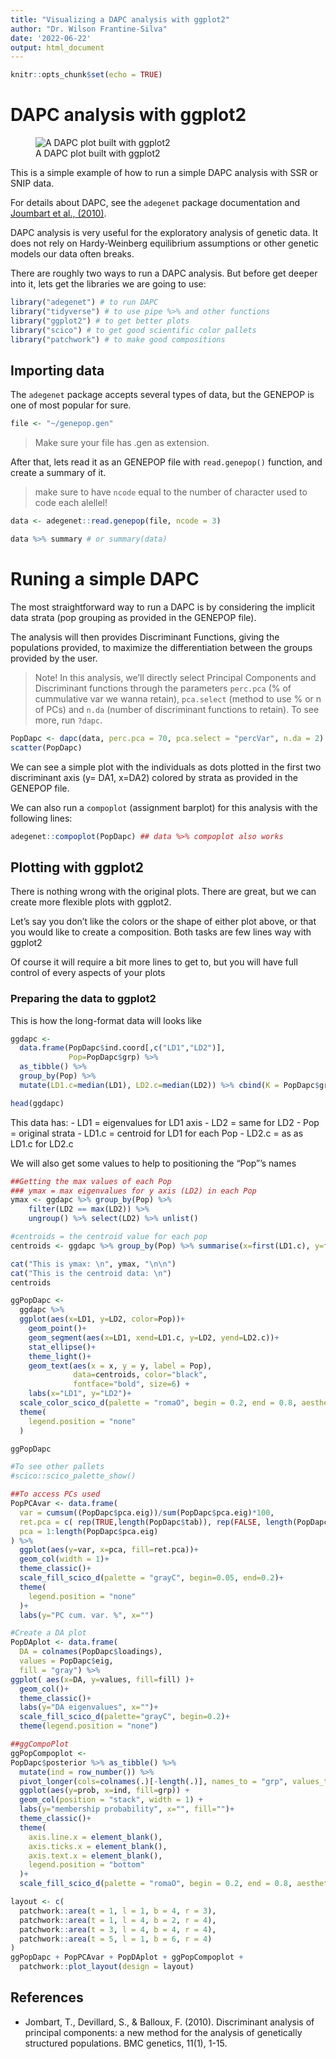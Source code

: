 ```yaml
---
title: "Visualizing a DAPC analysis with ggplot2"
author: "Dr. Wilson Frantine-Silva"
date: '2022-06-22'
output: html_document
---
```


```r
knitr::opts_chunk$set(echo = TRUE)
```

# DAPC analysis with ggplot2

![A DAPC plot built with ggplot2](./images/com.png)


This is a simple example of how to run a simple DAPC analysis with SSR or SNIP data.

For details about DAPC, see the `adegenet` package documentation and [Joumbart et al., (2010)](#References). 

DAPC analysis is very useful for the exploratory analysis of genetic data. It does not rely on Hardy-Weinberg equilibrium assumptions or other genetic models our data often breaks.

There are roughly two ways to run a DAPC analysis. But before get deeper into it, lets get the libraries we are going to use:


```r
library("adegenet") # to run DAPC
library("tidyverse") # to use pipe %>% and other functions
library("ggplot2") # to get better plots
library("scico") # to get good scientific color pallets
library("patchwork") # to make good compositions
```

## Importing data 

The `adegenet` package accepts several types of data, but the GENEPOP is one of most popular for sure.    

```r
file <- "~/genepop.gen"
```

 > Make sure your file has .gen as extension.


After that, lets read it as an GENEPOP file with `read.genepop()` function, and create a summary of it.    

 > make sure to have `ncode` equal to the number of character used to code each alellel!

```r
data <- adegenet::read.genepop(file, ncode = 3)
```

```r
data %>% summary # or summary(data)
```


# Runing a simple DAPC

The most straightforward way to run a DAPC is by considering the implicit data strata (pop grouping as provided in the GENEPOP file).

The analysis will then provides Discriminant Functions, giving the populations provided, to maximize the differentiation between the groups provided by the user.

> Note! In this analysis, we'll directly select Principal Components and Discriminant functions through the parameters `perc.pca` (% of cummulative var we wanna retain), `pca.select` (method to use % or n of PCs) and `n.da` (number of discriminant functions to retain). To see more, run `?dapc`.

```r
PopDapc <- dapc(data, perc.pca = 70, pca.select = "percVar", n.da = 2)
scatter(PopDapc)
```

We can see a simple plot with the individuals as dots plotted in the first two discriminant axis (y= DA1, x=DA2) colored by strata as provided in the GENEPOP file.


We can also run a `compoplot` (assignment barplot) for this analysis with the following lines:

```r
adegenet::compoplot(PopDapc) ## data %>% compoplot also works
```


## Plotting with ggplot2

There is nothing wrong with the original plots. There are great, but we can create more flexible plots with ggplot2.

Let's say you don't like the colors or the shape of either plot above, or that you would like to create a composition. Both tasks are few lines way with ggplot2

Of course it will require a bit more lines to get to, but you will have full control of every aspects of your plots

### Preparing the data to ggplot2

This is how the long-format data will looks like

```r
ggdapc <- 
  data.frame(PopDapc$ind.coord[,c("LD1","LD2")],
             Pop=PopDapc$grp) %>% 
  as_tibble() %>%
  group_by(Pop) %>%
  mutate(LD1.c=median(LD1), LD2.c=median(LD2)) %>% cbind(K = PopDapc$grp)

head(ggdapc)

```

This data has:
 - LD1 = eigenvalues for LD1 axis
 - LD2 = same for LD2
 - Pop = original strata
 - LD1.c = centroid for LD1 for each Pop
 - LD2.c = as as LD1.c for LD2.c
 
We will also get some values to help to positioning the "Pop"'s names

```r
##Getting the max values of each Pop
### ymax = max eigenvalues for y axis (LD2) in each Pop
ymax <- ggdapc %>% group_by(Pop) %>%
    filter(LD2 == max(LD2)) %>% 
    ungroup() %>% select(LD2) %>% unlist()

#centroids = the centroid value for each pop 
centroids <- ggdapc %>% group_by(Pop) %>% summarise(x=first(LD1.c), y=first(LD2.c))

cat("This is ymax: \n", ymax, "\n\n")
cat("This is the centroid data: \n")
centroids
```


```r
ggPopDapc <- 
  ggdapc %>% 
  ggplot(aes(x=LD1, y=LD2, color=Pop))+
    geom_point()+
    geom_segment(aes(x=LD1, xend=LD1.c, y=LD2, yend=LD2.c))+
    stat_ellipse()+
    theme_light()+
    geom_text(aes(x = x, y = y, label = Pop),
              data=centroids, color="black", 
              fontface="bold", size=6) +
    labs(x="LD1", y="LD2")+
  scale_color_scico_d(palette = "romaO", begin = 0.2, end = 0.8, aesthetics = "color")+
  theme(
    legend.position = "none"
  )

ggPopDapc
```


```r
#To see other pallets
#scico::scico_palette_show()

##To access PCs used
PopPCAvar <- data.frame(
  var = cumsum((PopDapc$pca.eig))/sum(PopDapc$pca.eig)*100,
  ret.pca = c( rep(TRUE,length(PopDapc$tab)), rep(FALSE, length(PopDapc$pca.eig)-length(PopDapc$tab)) ),
  pca = 1:length(PopDapc$pca.eig)
) %>%
  ggplot(aes(y=var, x=pca, fill=ret.pca))+
  geom_col(width = 1)+
  theme_classic()+
  scale_fill_scico_d(palette = "grayC", begin=0.05, end=0.2)+
  theme(
    legend.position = "none"
  )+
  labs(y="PC cum. var. %", x="")

#Create a DA plot
PopDAplot <- data.frame( 
  DA = colnames(PopDapc$loadings),
  values = PopDapc$eig,
  fill = "gray") %>% 
ggplot( aes(x=DA, y=values, fill=fill) )+
  geom_col()+
  theme_classic()+
  labs(y="DA eigenvalues", x="")+
  scale_fill_scico_d(palette="grayC", begin=0.2)+
  theme(legend.position = "none")

##ggCompoPlot
ggPopCompoplot <- 
PopDapc$posterior %>% as_tibble() %>% 
  mutate(ind = row_number()) %>%
  pivot_longer(cols=colnames(.)[-length(.)], names_to = "grp", values_to = "prob") %>%
  ggplot(aes(y=prob, x=ind, fill=grp)) +
  geom_col(position = "stack", width = 1) + 
  labs(y="membership probability", x="", fill="")+
  theme_classic()+
  theme(
    axis.line.x = element_blank(),
    axis.ticks.x = element_blank(),
    axis.text.x = element_blank(),
    legend.position = "bottom"
  )+
  scale_fill_scico_d(palette = "romaO", begin = 0.2, end = 0.8, aesthetics = "fill")

layout <- c(
  patchwork::area(t = 1, l = 1, b = 4, r = 3),
  patchwork::area(t = 1, l = 4, b = 2, r = 4),
  patchwork::area(t = 3, l = 4, b = 4, r = 4),
  patchwork::area(t = 5, l = 1, b = 6, r = 4)
)
ggPopDapc + PopPCAvar + PopDAplot + ggPopCompoplot +
  patchwork::plot_layout(design = layout)

```


## References

- Jombart, T., Devillard, S., & Balloux, F. (2010). Discriminant analysis of principal components: a new method for the analysis of genetically structured populations. BMC genetics, 11(1), 1-15.

